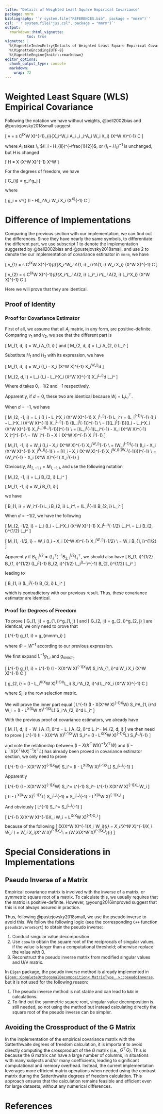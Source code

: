 ---
title: "Details of Weighted Least Square Empirical Covariance"
package: mmrm
bibliography: '`r system.file("REFERENCES.bib", package = "mmrm")`'
csl: '`r system.file("jss.csl", package = "mmrm")`'
output:
  rmarkdown::html_vignette:
          toc: true
vignette: |
  %\VignetteIndexEntry{Details of Weighted Least Square Empirical Covariance}
  %\VignetteEncoding{UTF-8}
  %\VignetteEngine{knitr::rmarkdown}
editor_options:
  chunk_output_type: console
  markdown:
    wrap: 72
---

# Weighted Least Square (WLS) Empirical Covariance

Following the notation we have without weights, @bell2002bias and @pustejovsky2018small suggest

\[
  v = s C^\top(X^\top W X)^{-1}\sum_{i}{X_i^\top W_i A_i \epsilon_i \epsilon_i^\top A_i W_i X_i} (X^\top W X)^{-1} C
\]

where $A_i$ takes $I_i$, $(I_i - H_{ii})^{-\frac{1}{2}}$, or $(I_i - H_{ii})^{-1}$ is unchanged, but
$H$ is changed

\[
  H = X (X^\top W X)^{-1} X^\top W
\]

For the degrees of freedom, we have

\[
  G_{ij} = g_i^\top \Phi g_j
\]

where

\[
  g_i = s^{\frac{1}{2}} (I - H)_i^\top A_i W_i X_i (X^\top X)^{-1} C
\]

# Difference of Implementations

Comparing the previous section with our implementation, we can find out the differences.
Since they have nearly the same symbols, to differentiate the different part, we use
subscript $1$ to denote the implementation suggested by @bell2002bias and @pustejovsky2018small,
and use $2$ to denote the our implementation of covariance estimator in `mmrm`, we have

\[
  v_{1} = s C^\top(X^\top W X)^{-1}\sum_{i}{X_i^\top W_i A_{1, i} \epsilon_i \epsilon_i^\top A_{1, i} W_i X_i} (X^\top W X)^{-1} C
\]

\[
  v_{2} = s C^\top(X^\top W X)^{-1}\sum_{i}{X_i^\top L_i A_{2, i} L_i^\top \epsilon_i \epsilon_i^\top L_i A_{2, i} L_i^\top X_i} (X^\top W X)^{-1} C
\]

Here we will prove that they are identical.

## Proof of Identity

### Proof for Covariance Estimator

First of all, we assume that all $A_i$ matrix, in any form, are positive-definite.
Comparing $v_{1}$ and $v_{2}$, we see that the different part is

\[
  M_{1, d, i} = W_i A_{1, i}
\]
and
\[
  M_{2, d, i} = L_i A_{2, i} L_i^\top
\]

Substitute $H_{1}$ and $H_{2}$ with its expression, we have

\[
  M_{1, d, i} = W_i (I_i - X_i (X^\top W X)^{-1} X_i^\top W_i)^d
\]

\[
  M_{2, d, i} = L_i (I_i - L_i^\top X_i (X^\top W X)^{-1} X_i^\top L_i)^d L_i^\top
\]

Where $d$ takes $0$, $-1/2$ and $-1$ respectively.

Apparently, if $d=0$, these two are identical because $W_i = L_i L_i^\top$.

When $d = -1$, we have

\[
  M_{2, -1, i} = L_i (I_i - L_i^\top X_i (X^\top W X)^{-1} X_i^\top L_i)^{-1} L_i^\top \\
  = (L_i^{-1})^{-1} (I_i - L_i^\top X_i (X^\top W X)^{-1} X_i^\top L_i)^{-1} ((L_i^\top)^{-1})^{-1} \\
  = [((L_i^\top)^{-1})(I_i - L_i^\top X_i (X^\top W X)^{-1} X_i^\top L_i)(L_i^{-1})]^{-1} \\
  = [(L_i^\top)^{-1}L_i^{-1} - X_i (X^\top W X)^{-1} X_i^\top]^{-1} \\
  = (W_i^{-1} -  X_i (X^\top W X)^{-1} X_i^\top)^{-1}
\]

\[
  M_{1, -1, i} = W_i (I_i - X_i (X^\top W X)^{-1} X_i^\top W_i)^{-1} \\
  = (W_i^{-1})^{-1} (I_i - X_i (X^\top W X)^{-1} X_i^\top W_i)^{-1} \\
  = [(I_i - X_i (X^\top W X)^{-1} X_i^\top W_i)((W_i^{-1}))]^{-1} \\
  = (W_i^{-1} -  X_i (X^\top W X)^{-1} X_i^\top)^{-1}
\]

Obviously, $M_{2, -1, i} = M_{1, -1, i}$, and use the following notation

\[
  M_{2, -1, i} = L_i B_{2, i} L_i^\top
\]

\[
  M_{1, -1, i} = W_i B_{1, i}
\]

we have

\[
  B_{1, i} = W_i^{-1} L_i B_{2, i} L_i^\top \\
  = (L_i^\top)^{-1} B_{2, i} L_i^\top
\]


When $d = -1/2$, we have the following

\[
  M_{2, -1/2, i} = L_i (I_i - L_i^\top X_i (X^\top W X)^{-1} X_i^\top L_i)^{-1/2} L_i^\top \\
  = L_i B_{2, i}^{1/2} L_i^\top
\]

\[
  M_{1, -1/2, i} = W_i (I_i - X_i (X^\top W X)^{-1} X_i^\top W_i)^{-1/2} \\
  = W_i B_{1, i}^{1/2}
\]

Apparently if $B_{1, i}^{1/2} \ne (L_i^\top)^{-1} B_{2, i}^{1/2} L_i^\top$,
we should also have
\[
  B_{1, i}^{1/2} B_{1, i}^{1/2} \ne (L_i^\top)^{-1} B_{2, i}^{1/2} L_i^\top (L_i^\top)^{-1} B_{2, i}^{1/2} L_i^\top
\]

leading to

\[
  B_{1, i} \ne (L_i^\top)^{-1} B_{2, i} L_i^\top
\]

which is contradictory with our previous result.
Thus, these covariance estimator are identical.

### Proof for Degrees of Freedom

To prove
\[
  G_{1, ij} = g_{1, i}^\top \Phi g_{1, j}
\]
and
\[
  G_{2, ij} = g_{2, i}^\top g_{2, j}
\]
are identical, we only need to prove that

\[
  L^{-1} g_{1, i} = g_{mmrm_i}
\]

where $\Phi = W^{-1}$ according to our previous expression.

We first expand $L^{-1} g_{1, i}$ and $g_{mmrm_i}$

\[
  L^{-1} g_{1, i} = L^{-1} (I - X(X^\top W X)^{-1}X^\top W) S_i^\top A_{1, i}^d W_i X_i (X^\top W X)^{-1} C
\]

\[
  g_{2, i} = (I - L_i^\top X(X^\top W X)^{-1}X^\top L_i) S_i^\top A_{2, i}^d L_i^\top X_i (X^\top W X)^{-1} C
\]

where $S_i$ is the row selection matrix.

We will prove the inner part equal
\[
  L^{-1} (I - X(X^\top W X)^{-1}X^\top W) S_i^\top A_{1, i}^d W_i = (I - L^\top X(X^\top W X)^{-1}X^\top L) S_i^\top A_{2, i}^d L_i^\top
\]

With the previous proof of covariance estimators, we already have

\[
  M_{1, d, i} = W_i A_{1, i}^d = L_i A_{2, i}^d L_i^\top = M_{2, d, i}
\]
we then need to prove
\[
  L^{-1} (I - X(X^\top W X)^{-1}X^\top W) S_i^\top = (I - L^\top X(X^\top W X)^{-1}X^\top L) S_i^\top L_i^{-1}
\]

and note the relationship between $(I - X(X^\top W X)^{-1}X^\top W)$ and $(I - L^\top X(X^\top W X)^{-1}X^\top L)$
has already been proved in covariance estimator section, we only need to prove

\[
  L^{-1} (I - X(X^\top W X)^{-1}X^\top W) S_i^\top = (I - L^\top X(X^\top W X)^{-1}X^\top L) S_i^\top L_i^{-1}
\]

Apparently

\[
  L^{-1} (I - X(X^\top W X)^{-1}X^\top W) S_i^\top = L^{-1} S_i^\top - L^{-1} X(X^\top W X)^{-1}X_i^\top W_i
\]

\[
  (I - L^\top X(X^\top W X)^{-1}X^\top L) S_i^\top L_i^{-1} = S_i^\top L_i^{-1} - L^\top X(X^\top W X)^{-1}X_i^\top
\]

And obviously
\[
  L^{-1} S_i^\top = S_i^\top L_i^{-1}
\]


\[
  L^{-1} X(X^\top W X)^{-1}X_i W_i = L^\top X(X^\top W X)^{-1}X_i^\top
\]

because of the following
\[
  (X(X^\top W X)^{-1}X_i W_i)_{i} = X_i(X^\top W X)^{-1}X_i W_i \\
  = W_i X_i(X^\top W X)^{-1}X_i^\top \\
  = (W X(X^\top W X)^{-1}X_i^\top)_{i}
\]

# Special Considerations in Implementations

## Pseudo Inverse of a Matrix

Empirical covariance matrix is involved with the inverse of a matrix, or symmetric square root of a matrix.
To calculate this, we usually requires that the matrix is positive-definite.
However, @young2016improved suggest that this is not always assured in practice.

Thus, following @pustejovsky2018small, we use the pseudo inverse to avoid this.
We follow the following logic (see the corresponding `C++` function `pseudoInverseSqrt`) to obtain the pseudo inverse:

1. Conduct singular value decomposition.
2. Use `cpow` to obtain the square root of the reciprocals of singular values, if the value is larger than a computational threshold;
otherwise replace the value with 0.
3. Reconstruct the pseudo inverse matrix from modified singular values and U/V matrix.

In `Eigen` package, the pseudo inverse method is already implemented in [`Eigen::CompleteOrthogonalDecomposition< MatrixType_ >::pseudoInverse`](https://libeigen.gitlab.io/docs/classEigen_1_1CompleteOrthogonalDecomposition.html#a6260bd1050a28dd59733233d93eb6bed),
but it is not used for the following reason:

1. The pseudo inverse method is not stable and can lead to `NAN` in calculations.
2. To find out the symmetric square root, singular value decomposition is still needed, so not using the method but instead
calculating directly the square root of the pseudo inverse can be simpler.

## Avoiding the Crossproduct of the G Matrix

In the implementation of the empirical covariance matrix with the Satterthwaite degrees of freedom calculation, it is important to avoid directly computing the crossproduct of the $G$ matrix (i.e., $G^\top G$). This is because the $G$ matrix can have a large number of columns, in situations with many subjects and/or many coefficients, leading to significant computational and memory overhead. Instead, the current implementation leverages more efficient matrix operations when needed using the contrast matrix during the Satterthwaite degrees of freedom calculation. This approach ensures that the calculation remains feasible and efficient even for large datasets, without any numerical differences.

# References
